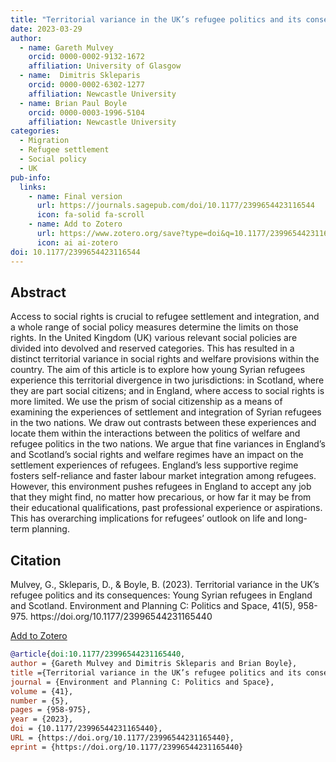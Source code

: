 ```yaml
---
title: "Territorial variance in the UK’s refugee politics and its consequences: Young Syrian refugees in England and Scotland"
date: 2023-03-29
author:
  - name: Gareth Mulvey
    orcid: 0000-0002-9132-1672
    affiliation: University of Glasgow
  - name:  Dimitris Skleparis
    orcid: 0000-0002-6302-1277
    affiliation: Newcastle University
  - name: Brian Paul Boyle
    orcid: 0000-0003-1996-5104
    affiliation: Newcastle University
categories: 
  - Migration
  - Refugee settlement
  - Social policy
  - UK
pub-info:
  links:
    - name: Final version
      url: https://journals.sagepub.com/doi/10.1177/2399654423116544
      icon: fa-solid fa-scroll
    - name: Add to Zotero
      url: https://www.zotero.org/save?type=doi&q=10.1177/2399654423116544
      icon: ai ai-zotero
doi: 10.1177/2399654423116544
---
```


## Abstract

Access to social rights is crucial to refugee settlement and integration, and a whole range of social policy measures determine the limits on those rights. In the United Kingdom (UK) various relevant social policies are divided into devolved and reserved categories. This has resulted in a distinct territorial variance in social rights and welfare provisions within the country. The aim of this article is to explore how young Syrian refugees experience this territorial divergence in two jurisdictions: in Scotland, where they are part social citizens; and in England, where access to social rights is more limited. We use the prism of social citizenship as a means of examining the experiences of settlement and integration of Syrian refugees in the two nations. We draw out contrasts between these experiences and locate them within the interactions between the politics of welfare and refugee politics in the two nations. We argue that fine variances in England's and Scotland's social rights and welfare regimes have an impact on the settlement experiences of refugees. England's less supportive regime fosters self-reliance and faster labour market integration among refugees. However, this environment pushes refugees in England to accept any job that they might find, no matter how precarious, or how far it may be from their educational qualifications, past professional experience or aspirations. This has overarching implications for refugees' outlook on life and long-term planning.

## Citation

Mulvey, G., Skleparis, D., & Boyle, B. (2023). Territorial variance in the UK's refugee politics and its consequences: Young Syrian refugees in England and Scotland. Environment and Planning C: Politics and Space, 41(5), 958-975. https://doi.org/10.1177/23996544231165440

<p class="buttons" style="text-align:center;">

<a class="btn btn-danger btn-sm" target="_blank" href="https://www.zotero.org/save?type=doi&q=10.1177/2399654423116544"> Add to Zotero </a>

</p>

``` bibtex
@article{doi:10.1177/23996544231165440,
author = {Gareth Mulvey and Dimitris Skleparis and Brian Boyle},
title ={Territorial variance in the UK’s refugee politics and its consequences: Young Syrian refugees in England and Scotland},
journal = {Environment and Planning C: Politics and Space},
volume = {41},
number = {5},
pages = {958-975},
year = {2023},
doi = {10.1177/23996544231165440},
URL = {https://doi.org/10.1177/23996544231165440},
eprint = {https://doi.org/10.1177/23996544231165440}
```
